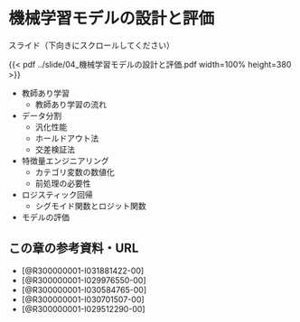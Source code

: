 # 機械学習モデルの設計と評価

スライド（下向きにスクロールしてください）

{{< pdf ../slide/04_機械学習モデルの設計と評価.pdf width=100% height=380 >}}

- 教師あり学習
    - 教師あり学習の流れ
- データ分割
    - 汎化性能
    - ホールドアウト法
    - 交差検証法
- 特徴量エンジニアリング
    - カテゴリ変数の数値化
    - 前処理の必要性
- ロジスティック回帰
    - シグモイド関数とロジット関数
- モデルの評価

## この章の参考資料・URL

- [@R300000001-I031881422-00]
- [@R300000001-I029976550-00]
- [@R300000001-I030584765-00]
- [@R300000001-I030701507-00]
- [@R300000001-I029512290-00]
